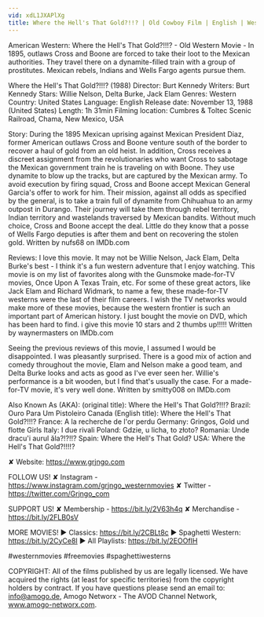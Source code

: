```yaml
---
vid: xdL1JXAPlXg
title: Where the Hell's That Gold?!!? | Old Cowboy Film | English | Western Movie in Full Length
---
```


American Western: Where the Hell's That Gold?!!!? - Old Western Movie - In 1895, outlaws Cross and Boone are forced to take their loot to the Mexican authorities. They travel there on a dynamite-filled train with a group of prostitutes. Mexican rebels, Indians and Wells Fargo agents pursue them.

Where the Hell's That Gold?!!!? (1988)
Director: Burt Kennedy
Writers: Burt Kennedy
Stars: Willie Nelson, Delta Burke, Jack Elam
Genres: Western
Country: United States
Language: English
Release date: November 13, 1988 (United States)
Length: 1h 31min
Filming location: Cumbres & Toltec Scenic Railroad, Chama, New Mexico, USA

Story:
During the 1895 Mexican uprising against Mexican President Diaz, former American outlaws Cross and Boone venture south of the border to recover a haul of gold from an old heist. In addition, Cross receives a discreet assignment from the revolutionaries who want Cross to sabotage the Mexican government train he is traveling on with Boone. They use dynamite to blow up the tracks, but are captured by the Mexican army. To avoid execution by firing squad, Cross and Boone accept Mexican General Garcia's offer to work for him. Their mission, against all odds as specified by the general, is to take a train full of dynamite from Chihuahua to an army outpost in Durango. Their journey will take them through rebel territory, Indian territory and wastelands traversed by Mexican bandits. Without much choice, Cross and Boone accept the deal. Little do they know that a posse of Wells Fargo deputies is after them and bent on recovering the stolen gold. Written by nufs68 on IMDb.com

Reviews:
I love this movie. It may not be Willie Nelson, Jack Elam, Delta Burke's best - I think it's a fun western adventure that I enjoy watching. This movie is on my list of favorites along with the Gunsmoke made-for-TV movies, Once Upon A Texas Train, etc. For some of these great actors, like Jack Elam and Richard Widmark, to name a few, these made-for-TV westerns were the last of their film careers. I wish the TV networks would make more of these movies, because the western frontier is such an important part of American history. I just bought the movie on DVD, which has been hard to find. i give this movie 10 stars and 2 thumbs up!!!!! Written by waynermasters on IMDb.com

Seeing the previous reviews of this movie, I assumed I would be disappointed. I was pleasantly surprised. There is a good mix of action and comedy throughout the movie, Elam and Nelson make a good team, and Delta Burke looks and acts as good as I've ever seen her. Willie's performance is a bit wooden, but I find that's usually the case. For a made-for-TV movie, it's very well done. Written by smitty008 on IMDb.com

Also Known As (AKA):
(original title): Where the Hell's That Gold?!!!?
Brazil: Ouro Para Um Pistoleiro
Canada (English title): Where the Hell's That Gold?!!!?
France: A la recherche de l'or perdu
Germany: Gringos, Gold und flotte Girls
Italy: I due rivali
Poland: Gdzie, u licha, to złoto?
Romania: Unde dracu'i aurul ăla?!?!!?
Spain: Where the Hell's That Gold?
USA: Where the Hell's That Gold?!!!!?

✘ Website: https://www.grjngo.com

FOLLOW US!
✘ Instagram - https://www.instagram.com/grjngo_westernmovies
✘ Twitter - https://twitter.com/Grjngo_com

SUPPORT US!
✘ Membership - https://bit.ly/2V63h4q
✘ Merchandise - https://bit.ly/2FLB0sV

MORE MOVIES! 
► Classics: https://bit.ly/2CBLt8c 
► Spaghetti Western: https://bit.ly/2CyCe8I 
► All Playlists: https://bit.ly/2EOOfIH 

#westernmovies #freemovies #spaghettiwesterns

COPYRIGHT: All of the films published by us are legally licensed. We have acquired the rights (at least for specific territories) from the copyright holders by contract. If you have questions please send an email to: info@amogo.de, Amogo Networx - The AVOD Channel Network, www.amogo-networx.com.